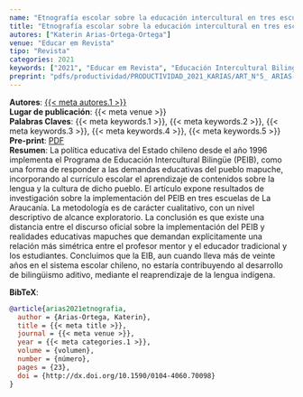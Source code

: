 ```yaml
---
name: "Etnografía escolar sobre la educación intercultural en tres escuelas mapuches de La Araucanía"
title: "Etnografía escolar sobre la educación intercultural en tres escuelas mapuches de La Araucanía"
autores: ["Katerin Arias-Ortega-Ortega"]
venue: "Educar em Revista"
tipo: "Revista"
categories: 2021
keywords: ["2021", "Educar em Revista", "Educación Intercultural Bilingüe", "Relación educativa", "Interculturalidad"]
preprint: "pdfs/productividad/PRODUCTIVIDAD_2021_KARIAS/ART_N°5_ ARIAS-ORTEGA_educaremrevista_2021_WOS.pdf"
---
```

**Autores**: [{{< meta autores.1 >}}](../members/current/Katerin Arias-Ortega.qmd)    
**Lugar de publicación**: {{< meta venue >}}     
**Palabras Claves**: {{< meta keywords.1 >}}, {{< meta keywords.2 >}}, {{< meta keywords.3 >}}, {{< meta keywords.4 >}}, {{< meta keywords.5 >}}    
**Pre-print**: [PDF](../{{< meta preprint >}})    
**Resumen**: La política educativa del Estado chileno desde el año 1996 implementa el Programa de Educación Intercultural Bilingüe (PEIB), como una forma de responder a las demandas educativas del pueblo mapuche, incorporando al currículo escolar el aprendizaje de contenidos sobre la lengua y la cultura de dicho pueblo. El artículo expone resultados de investigación sobre la implementación del PEIB en tres escuelas de La Araucanía. La metodología es de carácter cualitativo, con un nivel descriptivo de alcance exploratorio. La conclusión es que existe una distancia entre el discurso oficial sobre la implementación del PEIB y realidades educativas mapuches que demandan explícitamente una relación más simétrica entre el profesor mentor y el educador tradicional y los estudiantes. Concluimos que la EIB, aun cuando lleva más de veinte años en el sistema escolar chileno, no estaría contribuyendo al desarrollo de bilingüismo aditivo, mediante el reaprendizaje de la lengua indígena.


**BibTeX**:
```bibtex
@article{arias2021etnografia,
  author = {Arias-Ortega, Katerin},
  title = {{< meta title >}},
  journal = {{< meta venue >}},
  year = {{< meta categories.1 >}},
  volume = {volumen},
  number = {número},
  pages = {23},
  doi = {http://dx.doi.org/10.1590/0104-4060.70098}
}
```
